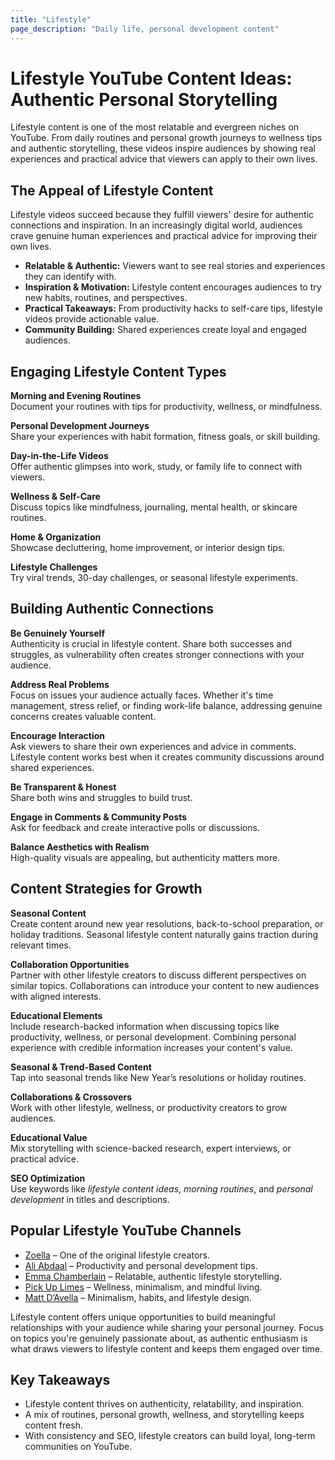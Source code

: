 ```yaml
---
title: "Lifestyle"
page_description: "Daily life, personal development content"
---
```


# Lifestyle YouTube Content Ideas: Authentic Personal Storytelling

Lifestyle content is one of the most relatable and evergreen niches on YouTube. From daily routines and personal growth journeys to wellness tips and authentic storytelling, these videos inspire audiences by showing real experiences and practical advice that viewers can apply to their own lives.

## The Appeal of Lifestyle Content

Lifestyle videos succeed because they fulfill viewers' desire for authentic connections and inspiration. In an increasingly digital world, audiences crave genuine human experiences and practical advice for improving their own lives.

- **Relatable & Authentic:** Viewers want to see real stories and experiences they can identify with.  
- **Inspiration & Motivation:** Lifestyle content encourages audiences to try new habits, routines, and perspectives.  
- **Practical Takeaways:** From productivity hacks to self-care tips, lifestyle videos provide actionable value.  
- **Community Building:** Shared experiences create loyal and engaged audiences.  
  

## Engaging Lifestyle Content Types

**Morning and Evening Routines**  
Document your routines with tips for productivity, wellness, or mindfulness.  

**Personal Development Journeys**  
Share your experiences with habit formation, fitness goals, or skill building.  

**Day-in-the-Life Videos**  
Offer authentic glimpses into work, study, or family life to connect with viewers.  

**Wellness & Self-Care**  
Discuss topics like mindfulness, journaling, mental health, or skincare routines.  

**Home & Organization**  
Showcase decluttering, home improvement, or interior design tips.  

**Lifestyle Challenges**  
Try viral trends, 30-day challenges, or seasonal lifestyle experiments.  

## Building Authentic Connections

**Be Genuinely Yourself**  
Authenticity is crucial in lifestyle content. Share both successes and struggles, as vulnerability often creates stronger connections with your audience.

**Address Real Problems**  
Focus on issues your audience actually faces. Whether it's time management, stress relief, or finding work-life balance, addressing genuine concerns creates valuable content.

**Encourage Interaction**  
Ask viewers to share their own experiences and advice in comments. Lifestyle content works best when it creates community discussions around shared experiences.

**Be Transparent & Honest**  
Share both wins and struggles to build trust.  

**Engage in Comments & Community Posts**  
Ask for feedback and create interactive polls or discussions.  

**Balance Aesthetics with Realism**  
High-quality visuals are appealing, but authenticity matters more.  

## Content Strategies for Growth

**Seasonal Content**  
Create content around new year resolutions, back-to-school preparation, or holiday traditions. Seasonal lifestyle content naturally gains traction during relevant times.

**Collaboration Opportunities**  
Partner with other lifestyle creators to discuss different perspectives on similar topics. Collaborations can introduce your content to new audiences with aligned interests.

**Educational Elements**  
Include research-backed information when discussing topics like productivity, wellness, or personal development. Combining personal experience with credible information increases your content's value.

**Seasonal & Trend-Based Content**  
Tap into seasonal trends like New Year’s resolutions or holiday routines.  

**Collaborations & Crossovers**  
Work with other lifestyle, wellness, or productivity creators to grow audiences.  

**Educational Value**  
Mix storytelling with science-backed research, expert interviews, or practical advice.  

**SEO Optimization**  
Use keywords like *lifestyle content ideas*, *morning routines*, and *personal development* in titles and descriptions.  

## Popular Lifestyle YouTube Channels

- [Zoella](https://www.youtube.com/@zoella) – One of the original lifestyle creators.  
- [Ali Abdaal](https://www.youtube.com/@aliabdaal) – Productivity and personal development tips.  
- [Emma Chamberlain](https://www.youtube.com/@emmachamberlain) – Relatable, authentic lifestyle storytelling.  
- [Pick Up Limes](https://www.youtube.com/@PickUpLimes) – Wellness, minimalism, and mindful living.  
- [Matt D’Avella](https://www.youtube.com/@mattdavella) – Minimalism, habits, and lifestyle design.  

Lifestyle content offers unique opportunities to build meaningful relationships with your audience while sharing your personal journey. Focus on topics you're genuinely passionate about, as authentic enthusiasm is what draws viewers to lifestyle content and keeps them engaged over time.

## Key Takeaways

- Lifestyle content thrives on authenticity, relatability, and inspiration.  
- A mix of routines, personal growth, wellness, and storytelling keeps content fresh.  
- With consistency and SEO, lifestyle creators can build loyal, long-term communities on YouTube.  
